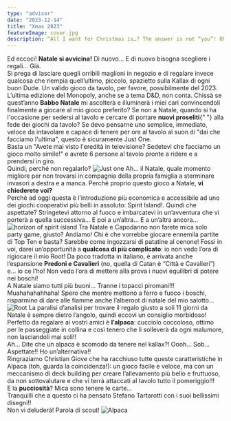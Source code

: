 ```yaml
---
type: "advisor"
date: "2023-12-14"
title: "Xmas 2023"
featureImage: cover.jpg
description: “All I want for Christmas is…? The answer is not “you”! Oh oh oh..."
---
```


<AdvisorIntro>
  Ed eccoci! <strong>Natale si avvicina!</strong> Di nuovo... E di nuovo bisogna scegliere i regali… Già.
  <br />
  Si prega di lasciare quegli orribili maglioni in negozio e di regalare invece qualcosa che riempia quell’ultimo,
  piccolo, spazietto sulla Kallax di ogni buon Dude. Un valido gioco da tavolo, per favore, possibilmente del 2023.
  L’ultima edizione del Monopoly, anche se a tema D&D, non conta. Chissà se quest’anno <strong>Babbo Natale</strong> mi
  ascolterà e illuminerà i miei cari convincendoli finalmente a giocare al mio gioco preferito?
</AdvisorIntro>

<AdvisorBit slug="just-one" writer="Tia">
  Se non a Natale, quando si ha l'occasione per sedersi al tavolo e cercare di portare <strong>nuovi proseliti</strong>{" "}
  alla fede dei giochi da tavolo? Se devo pensarne uno semplice, immediato, veloce da intavolare e capace di tenere per
  ore al tavolo al suon di "dai che facciamo l'ultima", questo è sicuramente Just One.
  <br />
  Basta un "Avete mai visto l'eredità in televisione? Sedetevi che facciamo un gioco molto simile!" e avrete 6 persone
  al tavolo pronte a ridere e a prendersi in giro.
  <br />
  Quindi, perché non regalarlo?
</AdvisorBit>

<img src="../../reviews/just-one/game1.jpg" alt="Just one" />

<AdvisorBit slug="horizon-of-spirit-island" writer="Fora">
  Ah… il Natale, quale momento migliore per non trovarsi in compagnia della propria famiglia a sterminare invasori a
  destra e a manca. Perché proprio questo gioco a Natale, <strong>vi chiederete voi?</strong>
  <br />
  Perchè ad oggi questa è l’introduzione più economica e accessibile ad uno dei giochi cooperativi più belli in
  assoluto: <Link to="/reviews/spirit-island/">Spirit Island!</Link>. Quindi che aspettate? Stringetevi attorno al fuoco
  e imbarcatevi in un’avventura che vi porterà a quella successiva… E poi a un’altra… E a un’altra ancora…
</AdvisorBit>

<img src="../../reviews/horizon-of-spirit-island/game1.jpg" alt="horizon of spirit island" />

<AdvisorBit slug="root" writer="Dadi-Daddy">
  Tra Natale e Capodanno non farete mica solo party game, giusto? Andiamo! Chi è che vorrebbe giocare ennemila partite
  di <Link to="/reviews/top-ten">Top Ten</Link> e basta? Sarebbe come ingozzarsi di patatine al cenone! Fossi in voi,
  darei un’opportunità a <strong>qualcosa di più complicato</strong>: io non vedo l’ora di rigiocare il mio Root! Da
  poco tradotta in italiano, è arrivata anche l’espansione <strong>Predoni e Cavalieri</strong> (no, quella di Catan è
  “Città e Cavalieri”) e… io ce l’ho! Non vedo l’ora di mettere alla prova i nuovi equilibri di potere nei boschi!
  <br />A Natale siamo tutti più buoni… Tranne i topacci piromani!!! Muahahahahhaha! Spero che mentre mettono a ferro e fuoco
  i boschi, risparmino di dare alle fiamme anche l’alberoot di natale del mio salotto...
</AdvisorBit>

<img src="../../reviews/root/game2.jpg" alt="Root" />

<AdvisorBit slug="alpaca" writer="Eris.in.Boardgameland">
  La paralisi d’analisi per trovare il regalo giusto a soli 11 giorni da Natale è sempre dietro l’angolo, quindi eccovi
  un consiglio morbidoso! <br />
  Perfetto da regalare ai vostri amici è <strong>l’alpaca</strong>: cucciolo coccoloso, ottimo per le passeggiate in collina
  e così tenero che li solleverà da ogni malumore, non lasciandoli mai soli!!
  <br />
  Ah… Dite che un alpaca è scomodo da tenere nel kallax?! Oooh… Sob…
  <br />
  Aspettate!! Ho un’alternativa!!
  <br />
  Ringraziamo <Link to="/interview/christian-giove">Christian Giove</Link> che ha racchiuso tutte queste caratteristiche
  in Alpaca (toh, guarda la coincidenza!): un gioco facile e veloce, ma con un meccanismo di deck building per creare l’allevamento
  più bello e fruttuoso, da non sottovalutare e che vi terrà attaccati al tavolo tutto il pomeriggio!!!
  <br />E la <strong>pucciosità</strong>? Mica sono tenere le carte…
  <br />
  Tranquilli che a questo ci ha pensato Stefano Tartarotti con i suoi bellissimi disegni!!
  <br />
  Non vi deluderà! Parola di scout!
</AdvisorBit>

<img src="../../reviews/alpaca/game1.jpg" alt="Alpaca" />
